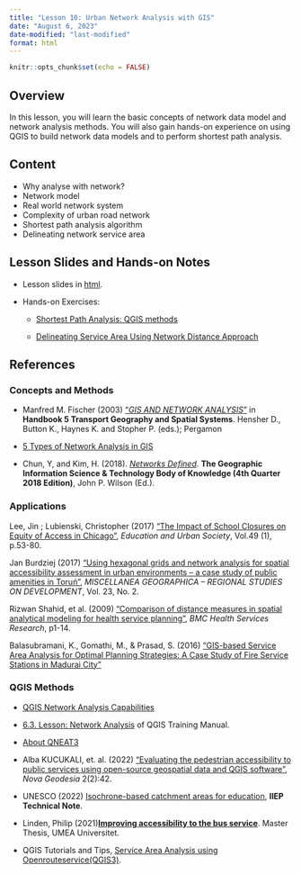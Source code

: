 ```yaml
---
title: "Lesson 10: Urban Network Analysis with GIS"
date: "August 6, 2023"
date-modified: "last-modified"
format: html
---
```


```r
knitr::opts_chunk$set(echo = FALSE)
```

## Overview

In this lesson, you will learn the basic concepts of network data model and network analysis methods. You will also gain hands-on experience on using QGIS to build network data models and to perform shortest path analysis.

## Content

-   Why analyse with network?
-   Network model
-   Real world network system
-   Complexity of urban road network
-   Shortest path analysis algorithm
-   Delineating network service area

## Lesson Slides and Hands-on Notes

-   Lesson slides in [html](../lesson/Lesson10/Lesson10.html).

-   Hands-on Exercises:

    -   [Shortest Path Analysis: QGIS methods](https://gis4urbplan.netlify.app/hands-on_ex09)

    -   [Delineating Service Area Using Network Distance Approach](https://gis4urbplan.netlify.app/hands-on_ex11)

## References

### Concepts and Methods

-   Manfred M. Fischer (2003) ["*GIS AND NETWORK ANALYSIS*"](https://www.researchgate.net/publication/23730944_GIS_and_network_analysis) in **Handbook 5 Transport Geography and Spatial Systems**. Hensher D., Button K., Haynes K. and Stopher P. (eds.); Pergamon

-   [5 Types of Network Analysis in GIS](https://gisgeography.com/network-analysis/)

-   Chun, Y, and Kim, H. (2018). [*Networks Defined*](https://gistbok.ucgis.org/bok-topics/2021-quarter-01/networks-defined). **The Geographic Information Science & Technology Body of Knowledge (4th Quarter 2018 Edition)**, John P. Wilson (Ed.).

### Applications

Lee, Jin ; Lubienski, Christopher (2017) ["The Impact of School Closures on Equity of Access in Chicago"](https://journals-sagepub-com.libproxy.smu.edu.sg/doi/full/10.1177/0013124516630601), *Education and Urban Society*, Vol.49 (1), p.53-80.

Jan Burdziej (2017) ["Using hexagonal grids and network analysis for spatial accessibility assessment in urban environments -- a case study of public amenities in Toruń"](https://www.researchgate.net/publication/330850358_Using_hexagonal_grids_and_network_analysis_for_spatial_accessibility_assessment_in_urban_environments_-_A_case_study_of_public_amenities_in_Torun), *MISCELLANEA GEOGRAPHICA -- REGIONAL STUDIES ON DEVELOPMENT*, Vol. 23, No. 2.

Rizwan Shahid, et al. (2009) ["Comparison of distance measures in spatial analytical modeling for health service planning"](https://bmchealthservres.biomedcentral.com/articles/10.1186/1472-6963-9-200), *BMC Health Services Research*, p1-14.

Balasubramani, K., Gomathi, M., & Prasad, S. (2016) ["GIS-based Service Area Analysis for Optimal Planning Strategies: A Case Study of Fire Service Stations in Madurai City"](https://www.researchgate.net/publication/319644901_GIS-BASED_SERVICE_AREA_ANALYSIS_FOR_OPTIMAL_PLANNING_STRATEGIES_A_CASE_STUDY_OF_FIRE_SERVICE_STATIONS_IN_MADURAI_CITY)

### QGIS Methods

-   [QGIS Network Analysis Capabilities](https://www.giscourse.com/qgis-network-analysis-capabilities/)

-   [6.3. Lesson: Network Analysis](https://docs.qgis.org/3.22/en/docs/training_manual/vector_analysis/network_analysis.html) of QGIS Training Manual.

-   [About QNEAT3](https://root676.github.io/)

-   Alba KUCUKALI, et. al. (2022) ["Evaluating the pedestrian accessibility to public services using open-source geospatial data and QGIS software"](https://www.researchgate.net/publication/362883338_Evaluating_the_pedestrian_accessibility_to_public_services_using_open-source_geospatial_data_and_QGIS_software), *Nova Geodesia* 2(2):42.

-   UNESCO (2022) [Isochrone-based catchment areas for education](https://unesdoc.unesco.org/ark:/48223/pf0000381654/PDF/381654eng.pdf.multi), **IIEP Technical Note**.

-   Linden, Philip (2021)[**Improving accessibility to the bus service**](https://www.diva-portal.org/smash/get/diva2:1572503/FULLTEXT01.pdf). Master Thesis, UMEA Universitet.

-   QGIS Tutorials and Tips, [Service Area Analysis using Openrouteservice(QGIS3)](https://www.qgistutorials.com/en/docs/3/service_area_analysis.html).
